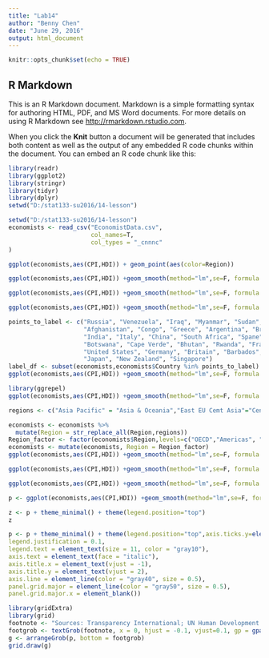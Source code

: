 ---
title: "Lab14"
author: "Benny Chen"
date: "June 29, 2016"
output: html_document
---

```{r setup, include=FALSE}
knitr::opts_chunk$set(echo = TRUE)
```

## R Markdown

This is an R Markdown document. Markdown is a simple formatting syntax for authoring HTML, PDF, and MS Word documents. For more details on using R Markdown see <http://rmarkdown.rstudio.com>.

When you click the **Knit** button a document will be generated that includes both content as well as the output of any embedded R code chunks within the document. You can embed an R code chunk like this:

```{r}
library(readr)
library(ggplot2)
library(stringr)
library(tidyr)
library(dplyr)
setwd("D:/stat133-su2016/14-lesson")
```
```{r}
setwd("D:/stat133-su2016/14-lesson")
economists <- read_csv("EconomistData.csv",
                       col_names=T,
                       col_types = "_cnnnc"
)
```
```{r}
ggplot(economists,aes(CPI,HDI)) + geom_point(aes(color=Region)) 
```
```{r}
ggplot(economists,aes(CPI,HDI)) +geom_smooth(method="lm",se=F, formula = y~log(x))+ geom_point(aes(color=Region))
```
```{r}
ggplot(economists,aes(CPI,HDI)) +geom_smooth(method="lm",se=F, formula = y~log(x))+ geom_point(aes(color=Region),shape=1.5)
```
```{r}
ggplot(economists,aes(CPI,HDI)) +geom_smooth(method="lm",se=F, formula = y~log(x))+ geom_point(aes(color=Region),shape=1.5,size=1.5,stroke=1.5)
```
```{r}
points_to_label <- c("Russia", "Venezuela", "Iraq", "Myanmar", "Sudan",
                     "Afghanistan", "Congo", "Greece", "Argentina", "Brazil",
                     "India", "Italy", "China", "South Africa", "Spane",
                     "Botswana", "Cape Verde", "Bhutan", "Rwanda", "France",
                     "United States", "Germany", "Britain", "Barbados", "Norway", 
                     "Japan", "New Zealand", "Singapore")
label_df <- subset(economists,economists$Country %in% points_to_label)
ggplot(economists,aes(CPI,HDI)) +geom_smooth(method="lm",se=F, formula = y~log(x))+ geom_point(aes(color=Region),shape=1.5,size=1.5,stroke=1.5)+geom_text(data=label_df,aes(label=label_df$Country),color="grey20")
```
```{r}
library(ggrepel)
ggplot(economists,aes(CPI,HDI)) +geom_smooth(method="lm",se=F, formula = y~log(x))+ geom_point(aes(color=Region),shape=1.5,size=1.5,stroke=1.5)+geom_text_repel(data=label_df, aes(label=Country,color="grey20"))
```
```{r}
regions <- c("Asia Pacific" = "Asia & Oceania","East EU Cemt Asia"="Central & Eastern Europe","EU W. Europe"="OECD","MENA"="Middle East & north Africa","SSA"="Sub-Saharan Africa")

economists <- economists %>%
  mutate(Region = str_replace_all(Region,regions))
Region_factor <- factor(economists$Region,levels=c("OECD","Americas", "Asia & Oceania","Central & Eastern Europe","Middle East & north Africa","Sub-Saharan Africa"),labels=c("OECD","Americas", "Asia & Oceania","Central & Eastern Europe","Middle East & north Africa","Sub-Saharan Africa"))
economists <- mutate(economists, Region = Region_factor)
ggplot(economists,aes(CPI,HDI)) +geom_smooth(method="lm",se=F, formula = y~log(x))+ geom_point(aes(color=Region),shape=1.5,size=1.5,stroke=1.5)+geom_text(data=label_df,aes(label=label_df$Country),color="grey20") 
```
```{r}
ggplot(economists,aes(CPI,HDI)) +geom_smooth(method="lm",se=F, formula = y~log(x))+ geom_point(aes(color=Region),shape=1.5,size=1.8,stroke=1.6)+geom_text(data=label_df,aes(label=label_df$Country),color="grey20") + labs(title="Corruption and Human development",x="Corruption Perception Index,2011 (10=least corrupt",y="Human Development Index,2011(1=Best)")
```
```{r}
ggplot(economists,aes(CPI,HDI)) +geom_smooth(method="lm",se=F, formula = y~log(x))+ geom_point(aes(color=Region),shape=1.5,size=1.5,stroke=1.5)+geom_text(data=label_df,aes(label=label_df$Country),color="grey20") + labs(title="Corruption and Human development",x="Corruption Perception Index,2011 (10=least corrupt)",y="Human Development Index,2011(1=Best)") + scale_x_continuous(limits=c(0,10),breaks=c(1:10)) + scale_y_continuous(limits =c(0,1),breaks=c(seq(0.2,0.9,0.1)))
```
```{r}
p <- ggplot(economists,aes(CPI,HDI)) +geom_smooth(method="lm",se=F, formula = y~log(x))+ geom_point(aes(color=Region),shape=1.5,size=1.5,stroke=1.5)+geom_text(data=label_df,aes(label=label_df$Country),color="grey20") + labs(title="Corruption and Human development",x="Corruption Perception Index,2011 (10=least corrupt)",y="Human Development Index,2011(1=Best)") + scale_x_continuous(limits=c(0,10),breaks=c(1:10)) + scale_y_continuous(limits =c(0.2,1),breaks=c(seq(0.2,0.9,0.1))) + scale_color_manual(values=c("#099DD7", "#248E84", "#28AADC", "#24576D", "#96503F","#F2583F"))
```
```{r}
z <- p + theme_minimal() + theme(legend.position="top")
z
```
```{r}
p <- p + theme_minimal() + theme(legend.position="top",axis.ticks.y=element_blank(),axis.ticks.x=element_blank(),text = element_text(color = "gray20"),
legend.justification = 0.1, 
legend.text = element_text(size = 11, color = "gray10"),
axis.text = element_text(face = "italic"),
axis.title.x = element_text(vjust = -1), 
axis.title.y = element_text(vjust = 2), 
axis.line = element_line(color = "gray40", size = 0.5),
panel.grid.major = element_line(color = "gray50", size = 0.5),
panel.grid.major.x = element_blank()) 
```
```{r}
library(gridExtra)
library(grid)
footnote <- "Sources: Transparency International; UN Human Development Report"
footgrob <- textGrob(footnote, x = 0, hjust = -0.1, vjust=0.1, gp = gpar(fontface = "italic", fontsize = 12))
g <- arrangeGrob(p, bottom = footgrob)
grid.draw(g)

```

